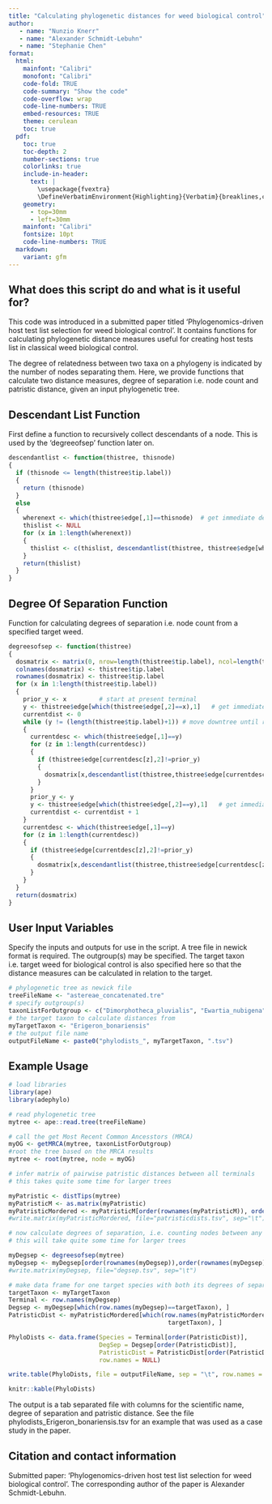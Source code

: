 ```yaml
---
title: "Calculating phylogenetic distances for weed biological control"
author: 
   - name: "Nunzio Knerr"
   - name: "Alexander Schmidt-Lebuhn"
   - name: "Stephanie Chen"
format: 
  html:
    mainfont: "Calibri"
    monofont: "Calibri"
    code-fold: TRUE
    code-summary: "Show the code"
    code-overflow: wrap
    code-line-numbers: TRUE
    embed-resources: TRUE
    theme: cerulean 
    toc: true
  pdf:
    toc: true
    toc-depth: 2
    number-sections: true
    colorlinks: true
    include-in-header: 
      text: |
        \usepackage{fvextra}
        \DefineVerbatimEnvironment{Highlighting}{Verbatim}{breaklines,commandchars=\\\{\}}
    geometry: 
      - top=30mm
      - left=30mm
    mainfont: "Calibri"
    fontsize: 10pt
    code-line-numbers: TRUE
  markdown:
    variant: gfm
---
```


## What does this script do and what is it useful for?

This code was introduced in a submitted paper titled 'Phylogenomics-driven host test list selection for weed biological control'. It contains functions for calculating phylogenetic distance measures useful for creating host tests list in classical weed biological control.

The degree of relatedness between two taxa on a phylogeny is indicated by the number of nodes separating them. Here, we provide functions that calculate two distance measures, degree of separation i.e. node count and patristic distance, given an input phylogenetic tree.

## Descendant List Function

First define a function to recursively collect descendants of a node. This is used by the 'degreeofsep' function later on.

```r
descendantlist <- function(thistree, thisnode)
{
  if (thisnode <= length(thistree$tip.label))
  {
    return (thisnode)
  }
  else
  {
    wherenext <- which(thistree$edge[,1]==thisnode)  # get immediate descendants
    thislist <- NULL
    for (x in 1:length(wherenext))
    {
      thislist <- c(thislist, descendantlist(thistree, thistree$edge[wherenext[x],2]))
    }
    return(thislist)
  }
}
```

## Degree Of Separation Function

Function for calculating degrees of separation i.e. node count from a specified target weed.

```r
degreesofsep <- function(thistree)
{
  dosmatrix <- matrix(0, nrow=length(thistree$tip.label), ncol=length(thistree$tip.label))
  colnames(dosmatrix) <- thistree$tip.label
  rownames(dosmatrix) <- thistree$tip.label
  for (x in 1:length(thistree$tip.label))
  {
    prior_y <- x         # start at present terminal
    y <- thistree$edge[which(thistree$edge[,2]==x),1]   # get immediately ancestral node
    currentdist <- 0
    while (y != (length(thistree$tip.label)+1)) # move downtree until root node is found
    {
      currentdesc <- which(thistree$edge[,1]==y)
      for (z in 1:length(currentdesc))
      {
        if (thistree$edge[currentdesc[z],2]!=prior_y)
        {
          dosmatrix[x,descendantlist(thistree,thistree$edge[currentdesc[z],2])] <- currentdist
        }
      }
      prior_y <- y
      y <- thistree$edge[which(thistree$edge[,2]==y),1]   # get immediately ancestral node
      currentdist <- currentdist + 1
    }
    currentdesc <- which(thistree$edge[,1]==y)
    for (z in 1:length(currentdesc))
    {
      if (thistree$edge[currentdesc[z],2]!=prior_y)
      {
        dosmatrix[x,descendantlist(thistree,thistree$edge[currentdesc[z],2])] <- currentdist
      }
    }
  }
  return(dosmatrix)
}

```

## User Input Variables

Specify the inputs and outputs for use in the script. A tree file in newick format is required. The outgroup(s) may be specified. The target taxon i.e. target weed for biological control is also specified here so that the distance measures can be calculated in relation to the target.

```r
# phylogenetic tree as newick file
treeFileName <- "astereae_concatenated.tre"
# specify outgroup(s)
taxonListForOutgroup <- c("Dimorphotheca_pluvialis", "Ewartia_nubigena", "Abrotanella_nivigena","Cotula_coronopifolia") 
# the target taxon to calculate distances from
myTargetTaxon <- "Erigeron_bonariensis"
# the output file name
outputFileName <- paste0("phylodists_", myTargetTaxon, ".tsv")
```

## Example Usage

```r
# load libraries
library(ape)
library(adephylo)

# read phylogenetic tree
mytree <- ape::read.tree(treeFileName)

# call the get Most Recent Common Ancesstors (MRCA)
myOG <- getMRCA(mytree, taxonListForOutgroup)
#root the tree based on the MRCA results
mytree <- root(mytree, node = myOG)

# infer matrix of pairwise patristic distances between all terminals
# this takes quite some time for larger trees

myPatristic <- distTips(mytree)
myPatristicM <- as.matrix(myPatristic)
myPatristicMordered <- myPatristicM[order(rownames(myPatristicM)), order(rownames(myPatristicM))]
#write.matrix(myPatristicMordered, file="patristicdists.tsv", sep="\t")

# now calculate degrees of separation, i.e. counting nodes between any terminal and its ancestral lineage splits
# this will take quite some time for larger trees

myDegsep <- degreesofsep(mytree)
myDegsep <- myDegsep[order(rownames(myDegsep)),order(rownames(myDegsep))]
#write.matrix(myDegsep, file="degsep.tsv", sep="\t")

# make data frame for one target species with both its degrees of separation and patristic distances
targetTaxon <- myTargetTaxon
Terminal <- row.names(myDegsep)
Degsep <- myDegsep[which(row.names(myDegsep)==targetTaxon), ]
PatristicDist <- myPatristicMordered[which(row.names(myPatristicMordered) ==
                                            targetTaxon), ]

PhyloDists <- data.frame(Species = Terminal[order(PatristicDist)], 
                         DegSep = Degsep[order(PatristicDist)], 
                         PatristicDist = PatristicDist[order(PatristicDist)],
                         row.names = NULL)

write.table(PhyloDists, file = outputFileName, sep = "\t", row.names = FALSE)

knitr::kable(PhyloDists)
```

The output is a tab separated file with columns for the scientific name, degree of separation and patristic distance. See the file phylodists_Erigeron_bonariensis.tsv for an example that was used as a case study in the paper.

## Citation and contact information

Submitted paper: 'Phylogenomics-driven host test list selection for weed biological control'. The corresponding author of the paper is Alexander Schmidt-Lebuhn.
